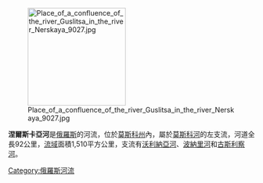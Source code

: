 [[Image:Place_of_a_confluence_of_the_river_Guslitsa_in_the_river_Nerskaya_9027.jpg|200px]]

'''涅爾斯卡亞河'''是[[俄羅斯|俄羅斯]]的河流，位於[[莫斯科州|莫斯科州]]內，屬於[[莫斯科河|莫斯科河]]的左支流，河道全長92公里，[[流域|流域]]面積1,510平方公里，支流有[[沃利納亞河|沃利納亞河]]、[[波納里河|波納里河]]和[[古斯利察河|古斯利察河]]。

[[Category:俄羅斯河流|Category:俄羅斯河流]]

{{Russia-geo-stub}}